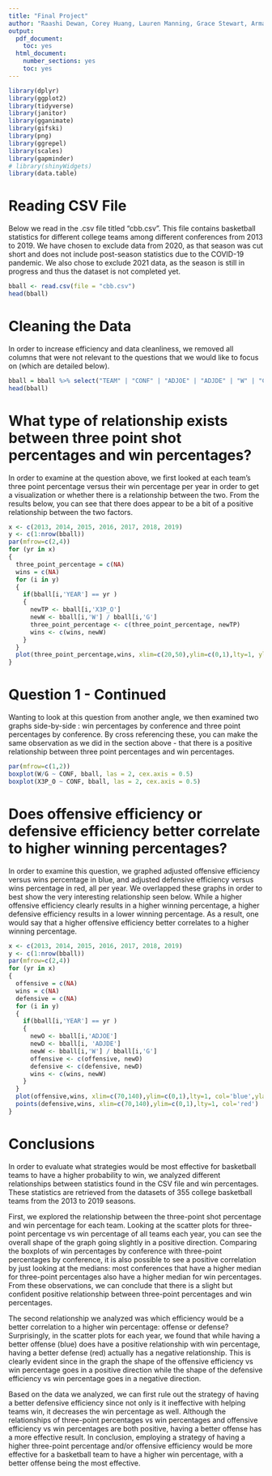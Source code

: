 ---
title: "Final Project"
author: "Raashi Dewan, Corey Huang, Lauren Manning, Grace Stewart, Armando Taveras"
output:
  pdf_document:
    toc: yes
  html_document:
    number_sections: yes    
    toc: yes
---
```{r message=TRUE, warning=TRUE, include=FALSE}
library(dplyr)
library(ggplot2)
library(tidyverse)
library(janitor)
library(gganimate)
library(gifski)
library(png)
library(ggrepel)
library(scales)
library(gapminder)
# library(shinyWidgets)
library(data.table)
```

# Reading CSV File
Below we read in the .csv file titled "cbb.csv". This file contains basketball statistics for different college teams among different conferences from 2013 to 2019. We have chosen to exclude data from 2020, as that season was cut short and does not include post-season statistics due to the COVID-19 pandemic. We also chose to exclude 2021 data, as the season is still in progress and thus the dataset is not completed yet. 
```{r}
bball <- read.csv(file = "cbb.csv")
head(bball)
```

# Cleaning the Data
In order to increase efficiency and data cleanliness, we removed all columns that were not relevant to the questions that we would like to focus on (which are detailed below).
```{r}
bball = bball %>% select("TEAM" | "CONF" | "ADJOE" | "ADJDE" | "W" | "G" | "X3P_D" | "X3P_O" | "YEAR")
head(bball)
```

# What type of relationship exists between three point shot percentages and win percentages?
In order to examine at the question above, we first looked at each team's three point percentage versus their win percentage per year in order to get a visualization or whether there is a relationship between the two. From the results below, you can see that there does appear to be a bit of a positive relationship between the two factors.
```{r}
x <- c(2013, 2014, 2015, 2016, 2017, 2018, 2019)
y <- c(1:nrow(bball))
par(mfrow=c(2,4))
for (yr in x) 
{
  three_point_percentage = c(NA)
  wins = c(NA)
  for (i in y)
  {
    if(bball[i,'YEAR'] == yr )
    {
      newTP <- bball[i,'X3P_O']
      newW <- bball[i,'W'] / bball[i,'G'] 
      three_point_percentage <- c(three_point_percentage, newTP)
      wins <- c(wins, newW)
    } 
  }
  plot(three_point_percentage,wins, xlim=c(20,50),ylim=c(0,1),lty=1, ylab="win percentage", main = paste("Year = ", yr))
}
```

# Question 1 - Continued
Wanting to look at this question from another angle, we then examined two graphs side-by-side : win percentages by conference and three point percentages by conference. By cross referencing these, you can make the same observation as we did in the section above - that there is a positive relationship between three point percentages and win percentages.
```{r}
par(mfrow=c(1,2))
boxplot(W/G ~ CONF, bball, las = 2, cex.axis = 0.5)
boxplot(X3P_O ~ CONF, bball, las = 2, cex.axis = 0.5)
```

# Does offensive efficiency or defensive efficiency better correlate to higher winning percentages?
In order to examine this question, we graphed adjusted offensive efficiency versus wins percentage in blue, and adjusted defensive efficiency versus wins percentage in red, all per year. We overlapped these graphs in order to best show the very interesting relationship seen below. While a higher offensive efficiency clearly results in a higher winning percentage, a higher defensive efficiency results in a lower winning percentage. As a result, one would say that a higher offensive efficiency better correlates to a higher winning percentage. 
```{r}
x <- c(2013, 2014, 2015, 2016, 2017, 2018, 2019)
y <- c(1:nrow(bball))
par(mfrow=c(2,4))
for (yr in x) 
{
  offensive = c(NA)
  wins = c(NA)
  defensive = c(NA)
  for (i in y)
  {
    if(bball[i,'YEAR'] == yr )
    {
      newO <- bball[i,'ADJOE']
      newD <- bball[i, 'ADJDE']
      newW <- bball[i,'W'] / bball[i,'G']
      offensive <- c(offensive, newO)
      defensive <- c(defensive, newD)
      wins <- c(wins, newW)
    } 
  }
  plot(offensive,wins, xlim=c(70,140),ylim=c(0,1),lty=1, col='blue',ylab="win percentage", xlab="offensive(blue) // defensive(red)",main = paste("Year = ", yr))
  points(defensive,wins, xlim=c(70,140),ylim=c(0,1),lty=1, col='red')
}
```

# Conclusions

In order to evaluate what strategies would be most effective for basketball teams to have a higher probability to win, we analyzed different relationships between statistics found in the CSV file and win percentages. These statistics are retrieved from the datasets of 355 college basketball teams from the 2013 to 2019 seasons.

First, we explored the relationship between the three-point shot percentage and win percentage for each team. Looking at the scatter plots for three-point percentage vs win percentage of all teams each year, you can see the overall shape of the graph going slightly in a positive direction. Comparing the boxplots of win percentages by conference with three-point percentages by conference, it is also possible to see a positive correlation by just looking at the medians: most conferences that have a higher median for three-point percentages also have a higher median for win percentages. From these observations, we can conclude that there is a slight but confident positive relationship between three-point percentages and win percentages.

The second relationship we analyzed was which efficiency would be a better correlation to a higher win percentage: offense or defense? Surprisingly, in the scatter plots for each year, we found that while having a better offense (blue) does have a positive relationship with win percentage, having a better defense (red) actually has a negative relationship. This is clearly evident since in the graph the shape of the offensive efficiency vs win percentage goes in a positive direction while the shape of the defensive efficiency vs win percentage goes in a negative direction.

Based on the data we analyzed, we can first rule out the strategy of having a better defensive efficiency since not only is it ineffective with helping teams win, it decreases the win percentage as well. Although the relationships of three-point percentages vs win percentages and offensive efficiency vs win percentages are both positive, having a better offense has a more effective result. In conclusion, employing a strategy of having a higher three-point percentage and/or offensive efficiency would be more effective for a basketball team to have a higher win percentage, with a better offense being the most effective.
